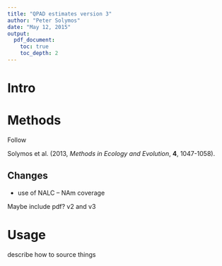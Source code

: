 ```yaml
---
title: "QPAD estimates version 3"
author: "Peter Solymos"
date: "May 12, 2015"
output:
  pdf_document:
    toc: true
    toc_depth: 2
---
```


# Intro

# Methods

Follow

Solymos et al. (2013, _Methods in Ecology and Evolution_, **4**, 1047-1058).

## Changes

* use of NALC -- NAm coverage

Maybe include pdf? v2 and v3

# Usage

describe how to source things


